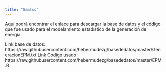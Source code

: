 ```yaml
---
title: "Gamlss"
---
```



Aquí podrá encontrar el enlace para descargar la base de datos y el código que fue usado para el modelamiento estadístico de la generación de energía.

Link base de datos: https://raw.githubusercontent.com/hebermudezg/basededatos/master/GeneracionEPM.txt
Link Código usado : https://raw.githubusercontent.com/hebermudezg/basededatos/master/EPM.R